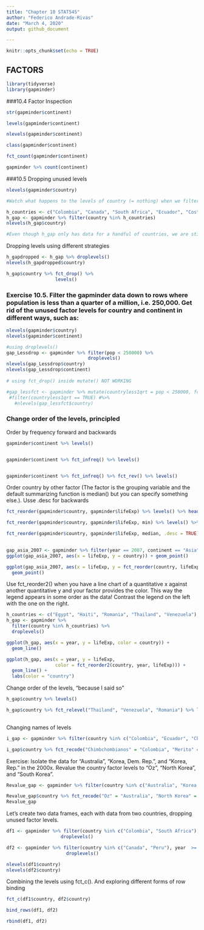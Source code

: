 ```yaml
---
title: "Chapter 10 STAT545"
author: "Federico Andrade-Rivas"
date: "March 4, 2020"
output: github_document

---
```


```r
knitr::opts_chunk$set(echo = TRUE)
```

## FACTORS


```r
library(tidyverse)
library(gapminder)
```

###10.4 Factor Inspection

``` r

str(gapminder$continent)

levels(gapminder$continent)

nlevels(gapminder$continent)

class(gapminder$continent)

fct_count(gapminder$continent)

gapminder %>% count(continent)

```



###10.5 Dropping unused levels 


```r
nlevels(gapminder$country)

#Watch what happens to the levels of country (= nothing) when we filter Gapminder to a handful of countries.

h_countries <- c("Colombia", "Canada", "South Africa", "Ecuador", "Costa Rica", "Peru")
h_gap <- gapminder %>% filter(country %in% h_countries)
nlevels(h_gap$country)

#Even though h_gap only has data for a handful of countries, we are still schlepping around all 142 levels from the original gapminder tibble.
```

Dropping levels using different strategies
```r
h_gapdropped <- h_gap %>% droplevels()
nlevels(h_gapdropped$country)

h_gap$country %>% fct_drop() %>% 
                  levels()

```

### Exercise 10.5. Filter the gapminder data down to rows where population is less than a quarter of a million, i.e. 250,000. Get rid of the unused factor levels for country and continent in different ways, such as:

```r

nlevels(gapminder$country)
nlevels(gapminder$continent)

#using droplevels()
gap_Lessdrop <- gapminder %>% filter(pop < 250000) %>% 
                              droplevels()  
nlevels(gap_Lessdrop$country)
nlevels(gap_Lessdrop$continent)            
 
# using fct_drop() inside mutate() NOT WORKING

#gap_lessfct <- gapminder %>% mutate(countryless1qrt = pop < 250000, fct_drop(country)) %>% 
 #filter(countryless1qrt == TRUE) #%>% 
   #nlevels(gap_lessfct$country)

```


### Change order of the levels, principled

Order by frequency forward and backwards
``` r

gapminder$continent %>% levels() 


gapminder$continent %>% fct_infreq() %>% levels()


gapminder$continent %>% fct_infreq() %>% fct_rev() %>% levels()

```

Order country by other factor (The factor is the grouping variable and the default summarizing function is median() but you can specify something else.). Usse .desc for backwards
``` r

fct_reorder(gapminder$country, gapminder$lifeExp) %>% levels() %>% head() 

fct_reorder(gapminder$country, gapminder$lifeExp, min) %>% levels() %>% head()

fct_reorder(gapminder$country, gapminder$lifeExp, median, .desc = TRUE) %>% levels() %>% head()
  
```

```r
gap_asia_2007 <- gapminder %>% filter(year == 2007, continent == "Asia")
ggplot(gap_asia_2007, aes(x = lifeExp, y = country)) + geom_point()

ggplot(gap_asia_2007, aes(x = lifeExp, y = fct_reorder(country, lifeExp))) +
  geom_point()

```

Use fct_reorder2() when you have a line chart of a quantitative x against another quantitative y and your factor provides the color. This way the legend appears in some order as the data! Contrast the legend on the left with the one on the right.

```r
h_countries <- c("Egypt", "Haiti", "Romania", "Thailand", "Venezuela")
h_gap <- gapminder %>%
  filter(country %in% h_countries) %>% 
  droplevels()

ggplot(h_gap, aes(x = year, y = lifeExp, color = country)) +
  geom_line()

ggplot(h_gap, aes(x = year, y = lifeExp,
                  color = fct_reorder2(country, year, lifeExp))) +
  geom_line() +
  labs(color = "country")

```

Change order of the levels, “because I said so”

```r

h_gap$country %>% levels()

h_gap$country %>% fct_relevel("Thailand", "Venezuela", "Romania") %>% levels()
 
```

Changing names of levels

```r

i_gap <- gapminder %>% filter(country %in% c("Colombia", "Ecuador", "Chile", "Mexico", "Argentina")) %>% droplevels()

i_gap$country %>% fct_recode("Chimbchombianos" = "Colombia", "Merito" = "Mexico") %>% levels()

```

Exercise: Isolate the data for "Australia", "Korea, Dem. Rep.", and "Korea, Rep." in the 2000x. Revalue the country factor levels to "Oz", "North Korea", and "South Korea".

```r

Revalue_gap <- gapminder %>% filter(country %in% c("Australia", "Korea, Dem. Rep.", "Korea, Rep."), year >= 2000) %>% droplevels()

Revalue_gap$country %>% fct_recode("Oz" = "Australia", "North Korea" = "Korea, Dem. Rep.", "South Korea" = "Korea, Rep.") %>% levels()
Revalue_gap

```

Let’s create two data frames, each with data from two countries, dropping unused factor levels.

```r

df1 <- gapminder %>% filter(country %in% c("Colombia", "South Africa"), year >= 2000) %>%
                    droplevels()

df2 <- gapminder %>% filter(country %in% c("Canada", "Peru"), year  >= 2000) %>% 
                      droplevels()

nlevels(df1$country)
nlevels(df2$country)


```
Combining the levels using fct_c(). And exploring different forms of row binding

```r
fct_c(df1$country, df2$country)

bind_rows(df1, df2)

rbind(df1, df2)

```




